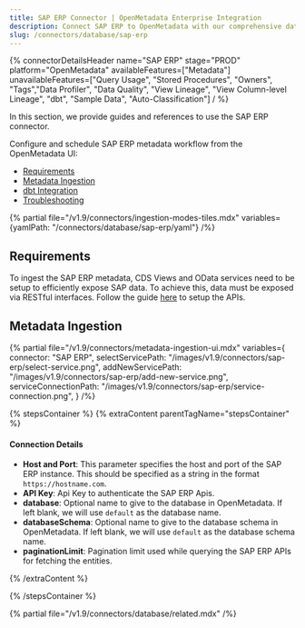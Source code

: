 ```yaml
---
title: SAP ERP Connector | OpenMetadata Enterprise Integration
description: Connect SAP ERP to OpenMetadata with our comprehensive database connector guide. Setup instructions, configuration steps, and metadata extraction tips.
slug: /connectors/database/sap-erp
---
```






{% connectorDetailsHeader
name="SAP ERP"
stage="PROD"
platform="OpenMetadata"
availableFeatures=["Metadata"]
unavailableFeatures=["Query Usage", "Stored Procedures", "Owners", "Tags","Data Profiler", "Data Quality", "View Lineage", "View Column-level Lineage", "dbt", "Sample Data", "Auto-Classification"]
/ %}


In this section, we provide guides and references to use the SAP ERP connector.

Configure and schedule SAP ERP metadata workflow from the OpenMetadata UI:

- [Requirements](#requirements)
- [Metadata Ingestion](#metadata-ingestion)
- [dbt Integration](/connectors/ingestion/workflows/dbt)
- [Troubleshooting](/connectors/database/sap-erp/troubleshooting)

{% partial file="/v1.9/connectors/ingestion-modes-tiles.mdx" variables={yamlPath: "/connectors/database/sap-erp/yaml"} /%}

## Requirements

To ingest the SAP ERP metadata, CDS Views and OData services need to be setup to efficiently expose SAP data. To achieve this, data must be exposed via RESTful interfaces.
Follow the guide [here](/connectors/database/sap-erp/setup-sap-apis) to setup the APIs.

## Metadata Ingestion

{% partial 
  file="/v1.9/connectors/metadata-ingestion-ui.mdx" 
  variables={
    connector: "SAP ERP", 
    selectServicePath: "/images/v1.9/connectors/sap-erp/select-service.png",
    addNewServicePath: "/images/v1.9/connectors/sap-erp/add-new-service.png",
    serviceConnectionPath: "/images/v1.9/connectors/sap-erp/service-connection.png",
} 
/%}

{% stepsContainer %}
{% extraContent parentTagName="stepsContainer" %}

#### Connection Details

- **Host and Port**: This parameter specifies the host and port of the SAP ERP instance. This should be specified as a string in the format `https://hostname.com`.
- **API Key**: Api Key to authenticate the SAP ERP Apis.
- **database**: Optional name to give to the database in OpenMetadata. If left blank, we will use `default` as the database name.
- **databaseSchema**: Optional name to give to the database schema in OpenMetadata. If left blank, we will use `default` as the database schema name.
- **paginationLimit**: Pagination limit used while querying the SAP ERP APIs for fetching the entities.

<AdvancedConfiguration />

{% /extraContent %}

<TestConnection />

<ConfigureIngestion />

<IngestionScheduleAndDeploy />

{% /stepsContainer %}

{% partial file="/v1.9/connectors/database/related.mdx" /%}
